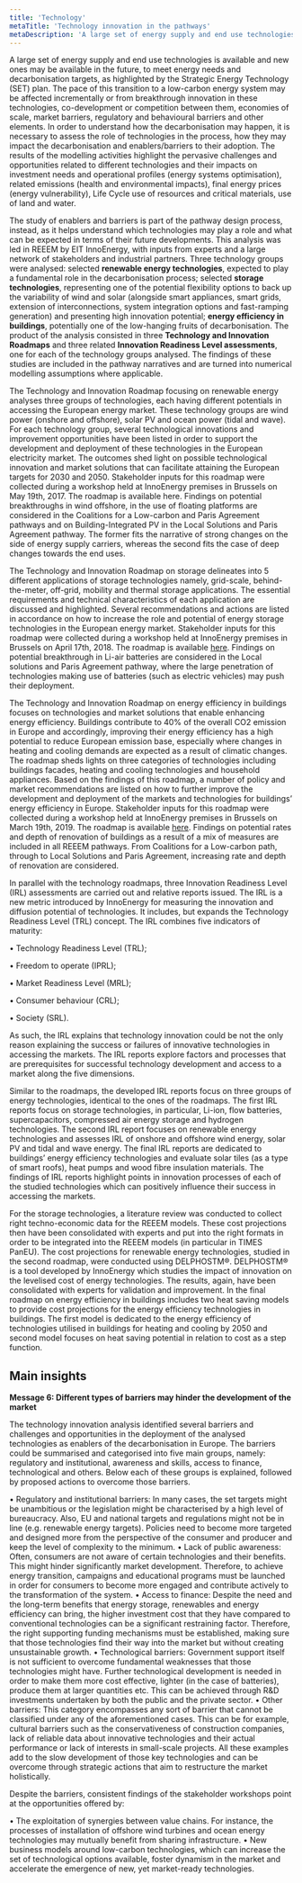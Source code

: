 ```yaml
---
title: 'Technology'
metaTitle: 'Technology innovation in the pathways'
metaDescription: 'A large set of energy supply and end use technologies is available and new ones may be available in the future, to meet energy needs and decarbonisation targets, as highlighted by the Strategic Energy Technology (SET) plan.'
---
```


A large set of energy supply and end use technologies is available and new ones may be available in the future, to meet energy needs and decarbonisation targets, as highlighted by the Strategic Energy Technology (SET) plan. The pace of this transition to a low-carbon energy system may be affected incrementally or from breakthrough innovation in these technologies, co-development or competition between them, economies of scale, market barriers, regulatory and behavioural barriers and other elements. In order to understand how the decarbonisation may happen, it is necessary to assess the role of technologies in the process, how they may impact the decarbonisation and enablers/barriers to their adoption. The results of the modelling activities highlight the pervasive challenges and opportunities related to different technologies and their impacts on investment needs and operational profiles (energy systems optimisation), related emissions (health and environmental impacts), final energy prices (energy vulnerability), Life Cycle use of resources and critical materials, use of land and water.

The study of enablers and barriers is part of the pathway design process, instead, as it helps understand which technologies may play a role and what can be expected in terms of their future developments. This analysis was led in REEEM by EIT InnoEnergy, with inputs from experts and a large network of stakeholders and industrial partners. Three technology groups were analysed: selected **renewable energy technologies**, expected to play a fundamental role in the decarbonisation process; selected **storage technologies**, representing one of the potential flexibility options to back up the variability of wind and solar (alongside smart appliances, smart grids, extension of interconnections, system integration options and fast-ramping generation) and presenting high innovation potential; **energy efficiency in buildings**, potentially one of the low-hanging fruits of decarbonisation. The product of the analysis consisted in three **Technology and Innovation Roadmaps** and three related **Innovation Readiness Level assessments**, one for each of the technology groups analysed. The findings of these studies are included in the pathway narratives and are turned into numerical modelling assumptions where applicable. 

The Technology and Innovation Roadmap focusing on renewable energy analyses three groups of technologies, each having different potentials in accessing the European energy market. These technology groups are wind power (onshore and offshore), solar PV and ocean power (tidal and wave). For each technology group, several technological innovations and improvement opportunities have been listed in order to support the development and deployment of these technologies in the European electricity market. The outcomes shed light on possible technological innovation and market solutions that can facilitate attaining the European targets for 2030 and 2050. Stakeholder inputs for this roadmap were collected during a workshop held at InnoEnergy premises in Brussels on May 19th, 2017. The roadmap is available here. Findings on potential breakthroughs in wind offshore, in the use of floating platforms are considered in the Coalitions for a Low-carbon and Paris Agreement pathways and on Building-Integrated PV in the Local Solutions and Paris Agreement pathway. The former fits the narrative of strong changes on the side of energy supply carriers, whereas the second fits the case of deep changes towards the end uses.

The Technology and Innovation Roadmap on storage delineates into 5 different applications of storage technologies namely, grid-scale, behind-the-meter, off-grid, mobility and thermal storage applications. The essential requirements and technical characteristics of each application are discussed and highlighted. Several recommendations and actions are listed in accordance on how to increase the role and potential of energy storage technologies in the European energy market. Stakeholder inputs for this roadmap were collected during a workshop held at InnoEnergy premises in Brussels on April 17th, 2018. The roadmap is available [here](http://www.reeem.org/wp-content/uploads/2018/12/2.1b-REEEM-Innovation-and-Technology-Roadmaps.pdf). Findings on potential breakthrough in Li-air batteries are considered in the Local solutions and Paris Agreement pathway, where the large penetration of technologies making use of batteries (such as electric vehicles) may push their deployment.

The Technology and Innovation Roadmap on energy efficiency in buildings focuses on technologies and market solutions that enable enhancing energy efficiency. Buildings contribute to 40% of the overall CO2 emission in Europe and accordingly, improving their energy efficiency has a high potential to reduce European emission base, especially where changes in heating and cooling demands are expected as a result of climatic changes. The roadmap sheds lights on three categories of technologies including buildings facades, heating and cooling technologies and household appliances. Based on the findings of this roadmap, a number of policy and market recommendations are listed on how to further improve the development and deployment of the markets and technologies for buildings’ energy efficiency in Europe. Stakeholder inputs for this roadmap were collected during a workshop held at InnoEnergy premises in Brussels on March 19th, 2019. The roadmap is available [here](http://www.reeem.org/index.php/deliverables-by-theme/). Findings on potential rates and depth of renovation of buildings as a result of a mix of measures are included in all REEEM pathways. From Coalitions for a Low-carbon path, through to Local Solutions and Paris Agreement, increasing rate and depth of renovation are considered.

In parallel with the technology roadmaps, three Innovation Readiness Level (IRL) assessments are carried out and relative reports issued. The IRL is a new metric introduced by InnoEnergy for measuring the innovation and diffusion potential of technologies. It includes, but expands the Technology Readiness Level (TRL) concept. The IRL combines five indicators of maturity:

•	Technology Readiness Level (TRL);

•	Freedom to operate (IPRL);

•	Market Readiness Level (MRL);

•	Consumer behaviour (CRL);

•	Society (SRL).

As such, the IRL explains that technology innovation could be not the only reason explaining the success or failures of innovative technologies in accessing the markets. The IRL reports explore factors and processes that are prerequisites for successful technology development and access to a market along the five dimensions.

Similar to the roadmaps, the developed IRL reports focus on three groups of energy technologies, identical to the ones of the roadmaps. The first IRL reports focus on storage technologies, in particular, Li-ion, flow batteries, supercapacitors, compressed air energy storage and hydrogen technologies. The second IRL report focuses on renewable energy technologies and assesses IRL of onshore and offshore wind energy, solar PV and tidal and wave energy. The final IRL reports are dedicated to buildings’ energy efficiency technologies and evaluate solar tiles (as a type of smart roofs), heat pumps and wood fibre insulation materials. The findings of IRL reports highlight points in innovation processes of each of the studied technologies which can positively influence their success in accessing the markets.

For the storage technologies, a literature review was conducted to collect right techno-economic data for the REEEM models. These cost projections then have been consolidated with experts and put into the right formats in order to be integrated into the REEEM models (in particular in TIMES PanEU). The cost projections for renewable energy technologies, studied in the second roadmap, were conducted using DELPHOSTM®. DELPHOSTM® is a tool developed by InnoEnergy which studies the impact of innovation on the levelised cost of energy technologies. The results, again, have been consolidated with experts for validation and improvement. In the final roadmap on energy efficiency in buildings includes two heat saving models to provide cost projections for the energy efficiency technologies in buildings. The first model is dedicated to the energy efficiency of technologies utilised in buildings for heating and cooling by 2050 and second model focuses on heat saving potential in relation to cost as a step function.

## Main insights

**Message 6: Different types of barriers may hinder the development of the market**

The technology innovation analysis identified several barriers and challenges and opportunities in the deployment of the analysed technologies as enablers of the decarbonisation in Europe. The barriers could be summarised and categorised into five main groups, namely: regulatory and institutional, awareness and skills, access to finance, technological and others. Below each of these groups is explained, followed by proposed actions to overcome those barriers.

•	Regulatory and institutional barriers: In many cases, the set targets might be unambitious or the legislation might be characterised by a high level of bureaucracy. Also, EU and national targets and regulations might not be in line (e.g. renewable energy targets). Policies need to become more targeted and designed more from the perspective of the consumer and producer and keep the level of complexity to the minimum.
•	Lack of public awareness: Often, consumers are not aware of certain technologies and their benefits. This might hinder significantly market development. Therefore, to achieve energy transition, campaigns and educational programs must be launched in order for consumers to become more engaged and contribute actively to the transformation of the system.
•	Access to finance: Despite the need and the long-term benefits that energy storage, renewables and energy efficiency can bring, the higher investment cost that they have compared to conventional technologies can be a significant restraining factor. Therefore, the right supporting funding mechanisms must be established, making sure that those technologies find their way into the market but without creating unsustainable growth.
•	Technological barriers: Government support itself is not sufficient to overcome fundamental weaknesses that those technologies might have. Further technological development is needed in order to make them more cost effective, lighter (in the case of batteries), produce them at larger quantities etc. This can be achieved through R&D investments undertaken by both the public and the private sector.
•	Other barriers: This category encompasses any sort of barrier that cannot be classified under any of the aforementioned cases. This can be for example, cultural barriers such as the conservativeness of construction companies, lack of reliable data about innovative technologies and their actual performance or lack of interests in small-scale projects. All these examples add to the slow development of those key technologies and can be overcome through strategic actions that aim to restructure the market holistically.

Despite the barriers, consistent findings of the stakeholder workshops point at the opportunities offered by:

•	The exploitation of synergies between value chains. For instance, the processes of installation of offshore wind turbines and ocean energy technologies may mutually benefit from sharing infrastructure.
•	New business models around low-carbon technologies, which can increase the set of technological options available, foster dynamism in the market and accelerate the emergence of new, yet market-ready technologies.
